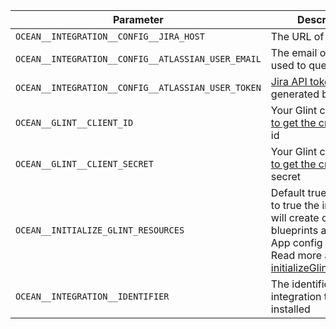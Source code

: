 | Parameter                                          | Description                                                                                                                                                                                                                                                                              | Example                       | Required |
| -------------------------------------------------- | ---------------------------------------------------------------------------------------------------------------------------------------------------------------------------------------------------------------------------------------------------------------------------------------- | ----------------------------- | -------- |
| `OCEAN__INTEGRATION__CONFIG__JIRA_HOST`            | The URL of your Jira                                                                                                                                                                                                                                                                     | https://example.atlassian.net | ✅       |
| `OCEAN__INTEGRATION__CONFIG__ATLASSIAN_USER_EMAIL` | The email of the user used to query Jira                                                                                                                                                                                                                                                 | user@example.com              | ✅       |
| `OCEAN__INTEGRATION__CONFIG__ATLASSIAN_USER_TOKEN` | [Jira API token](https://support.atlassian.com/atlassian-account/docs/manage-api-tokens-for-your-atlassian-account/) generated by the user                                                                                                                                               |                               | ✅       |
| `OCEAN__GLINT__CLIENT_ID`                           | Your Glint client ([How to get the credentials](https://docs.useglint.io/build-your-software-catalog/custom-integration/api/#find-your-glint-credentials)) id                                                                                                                             |                               | ✅       |
| `OCEAN__GLINT__CLIENT_SECRET`                       | Your Glint client ([How to get the credentials](https://docs.useglint.io/build-your-software-catalog/custom-integration/api/#find-your-glint-credentials)) secret                                                                                                                         |                               | ✅       |
| `OCEAN__INITIALIZE_GLINT_RESOURCES`                 | Default true, When set to true the integration will create default blueprints and the glint App config Mapping. Read more about [initializeGlintResources](https://ocean.useglint.io/develop-an-integration/integration-configuration/#initializeportresources---initialize-glint-resources) |                               | ❌       |
| `OCEAN__INTEGRATION__IDENTIFIER`                   | The identifier of the integration that will be installed                                                                                                                                                                                                                                 |                               | ❌       |
